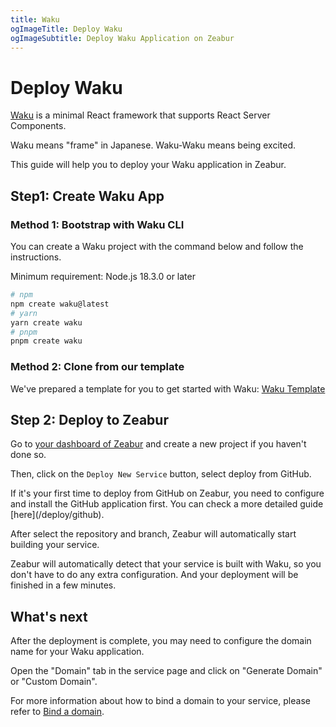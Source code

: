 ```yaml
---
title: Waku
ogImageTitle: Deploy Waku
ogImageSubtitle: Deploy Waku Application on Zeabur
---
```



<WorkingInProgress />

# Deploy Waku

[Waku](https://waku.gg/) is a minimal React framework that supports React Server Components.

Waku means "frame" in Japanese. Waku-Waku means being excited.

This guide will help you to deploy your Waku application in Zeabur.

## Step1: Create Waku App

### Method 1: Bootstrap with Waku CLI

You can create a Waku project with the command below and follow the instructions.

<Callout>
    Minimum requirement: Node.js 18.3.0 or later
</Callout>

```bash
# npm
npm create waku@latest
# yarn
yarn create waku
# pnpm
pnpm create waku
```

### Method 2: Clone from our template

We've prepared a template for you to get started with Waku: [Waku Template](https://github.com/zeabur/waku-template)

## Step 2: Deploy to Zeabur

Go to [your dashboard of Zeabur](https://dash.zeabur.com) and create a new project if you haven't done so.

Then, click on the `Deploy New Service` button, select deploy from GitHub.

<Callout>
    If it's your first time to deploy from GitHub on Zeabur, you need to configure and install the GitHub application first.
    You can check a more detailed guide [here](/deploy/github).
</Callout>

After select the repository and branch, Zeabur will automatically start building your service.

Zeabur will automatically detect that your service is built with Waku, so you don't have to do any extra configuration. And your deployment will be finished in a few minutes.

## What's next

After the deployment is complete, you may need to configure the domain name for your Waku application.

Open the "Domain" tab in the service page and click on "Generate Domain" or "Custom Domain".

For more information about how to bind a domain to your service, please refer to [Bind a domain](/deploy/domain-binding).
